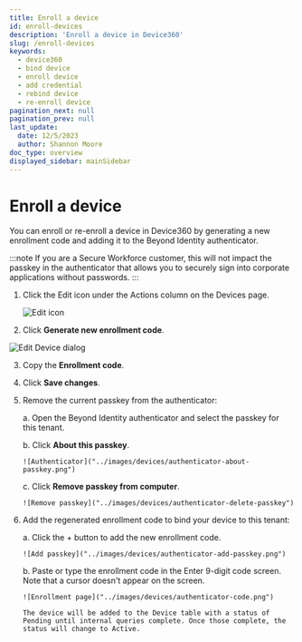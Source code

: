 ```yaml
---
title: Enroll a device
id: enroll-devices
description: 'Enroll a device in Device360'
slug: /enroll-devices
keywords:
  - device360
  - bind device
  - enroll device
  - add credential
  - rebind device
  - re-enroll device
pagination_next: null
pagination_prev: null
last_update:
  date: 12/5/2023
  author: Shannon Moore
doc_type: overview
displayed_sidebar: mainSidebar
---
```

# Enroll a device

You can enroll or re-enroll a device in Device360 by generating a new enrollment code and adding it to the Beyond Identity authenticator. 

:::note 
If you are a Secure Workforce customer, this will not impact the passkey in the authenticator that allows you to securely sign into corporate applications without passwords.
:::

1. Click the Edit icon under the Actions column on the Devices page. 

   ![Edit icon]("../images/devices/edit-icon.png")

2. Click **Generate new enrollment code**.

 ![Edit Device dialog]("../images/devices/edit-device.png")

3. Copy the **Enrollment code**.

4. Click **Save changes**. 

5. Remove the current passkey from the authenticator: 

    a. Open the Beyond Identity authenticator and select the passkey for this tenant.

    b. Click **About this passkey**.
 
       ![Authenticator]("../images/devices/authenticator-about-passkey.png")

    c. Click **Remove passkey from computer**.

       ![Remove passkey]("../images/devices/authenticator-delete-passkey")

6. Add the regenerated enrollment code to bind your device to this tenant: 
 
    a. Click the + button to add the new enrollment code.

       ![Add passkey]("../images/devices/authenticator-add-passkey.png")

    b. Paste or type the enrollment code in the Enter 9-digit code screen. Note that a cursor doesn't appear on the screen. 
 
       ![Enrollment page]("../images/devices/authenticator-code.png")

       The device will be added to the Device table with a status of Pending until internal queries complete. Once those complete, the status will change to Active. 